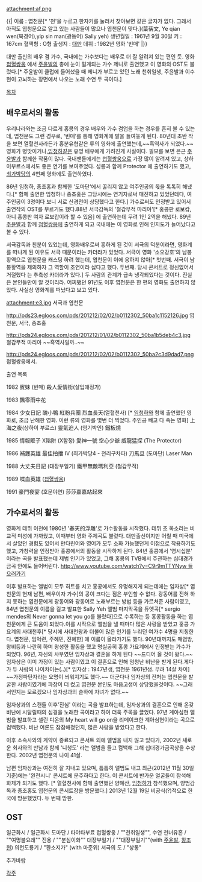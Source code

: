 attachment:af.png

{{|
이름 : 엽천문[* '천'을 누르고 한자키를 눌러서 찾아보면 같은 글자가 없다. 그래서 아직도 엽청문으로 알고 있는 사람들이 많으나 엽천문이 맞다.](葉蒨文, Ye qian wen(북경어),yip sin man(광동어) Sally yeh)
생년월일 : 1961년 9월 30일
키 : 167cm
혈액형 : O형
출생지 : [[대만]]
데뷔 : 1982년 영화 '빈매'
|}}

대만 출신의 배우 겸 가수, 국내에는 가수보다는 배우로 더 잘 알려져 있는 편인 듯. 영화 [[첩혈쌍웅]] 에서 [[주윤발]]의 총에 눈이 멀게되는 가수 제니로 출연했고 이 영화의 OST도 불렀다.[* 주윤발이 클럽에 들어섰을 때 제니가 부르고 있던 노래 천취일생, 주윤발과 이수현이 고뇌하는 장면에서 나오는 노래 수연 두 곡이다.]


[[목차]]

== 배우로서의 활동 == 

우리나라와는 조금 다르게 홍콩의 경우 배우와 가수 겸업을 하는 경우를 흔히 볼 수 있는데, 엽천문도 그런 경우로, '빈매'를 통해 영화계에 발을 들여놓게 된다. 
80년대 초반 작을 보면 열혈천사라든가 홍분유협같은 류의 영화에 출연했는데,~~흑역사가 되었다.~~ 영화가 병맛이거나,[[임청하]]같은 유명 배우에게 가려진게 사실이다.
필모를 보면 은근 [[주윤발]]과 함께한 작품이 많다. 국내팬들에게는 [[첩혈쌍웅]]으로 가장 많이 알려져 있고, 상하이부르스에서도 좋은 연기를 보여주었다. 
성룡과 함께 Protector 에 출연하기도 했고, [[최가박당]]의 4번째 영화에도 출연하였다. 

86년 임청하, 종초홍과 함께한 '도마단'에서 꿇리지 않고 여주인공의 몫을 톡톡히 해냈다.[* 함께 출연한 임청하나 종초홍은 그당시에는 연기자로써 매진하고 있었던데다, 여주인공이 3명이다 보니 서로 신경전이 상당했다고 한다.] 가수로써도 인정받고 있어서 출연작의 OST를 부르기도 했다.88년 서극감독의 '철갑무적 마리아'[* 홍콩판 로보캅, 아니 홍콩판 여자 로보캅이라 할 수 있음] 에 출연하는데 무려 1인 2역을 해냈다.
89년 [[주윤발]]과 함께 [[첩혈쌍웅]]에 출연하게 되고 국내에는 이 영화로 인해 인지도가 늘어났다고 볼 수 있다. 

서극감독과 친분이 있었는데, 영화배우로써 흥하게 된 것이 서극의 덕분이라면, 영화계를 떠나게 된 이유도 서극 때문이라는 카더라가 있었다. 서극이 영화 '소오강호'의 남봉황역으로 엽천문을 캐스팅 하려 했는데, 엽천문이 이에 응하지 않아[* 첫번째. 서극이 남봉황역을 제의하자 그 역할이 조연이라 싫다고 했다. 두번째. 당시 콘서트로 정신없어서 거절했다 는 추측성 카더라가 있다.] 두 사람의 관계가 급속 냉각되었다는 것이다. 진실은 본인들만이 알 것이리라. 어찌됐던 91년도 이후 엽천문은 한 편의 영화도 출연하지 않았다. 사실상 영화계를 떠났다고 보고 있다. 

attachment:e3.jpg
서극과 엽천문

http://pds23.egloos.com/pds/201212/02/02/b0112302_50ba1c1152126.jpg
엽천문, 서극, 종초홍

http://pds24.egloos.com/pds/201212/01/02/b0112302_50ba1b5deb4c3.jpg
철갑무적 마리아 ~~흑역사일까..~~

http://pds24.egloos.com/pds/201212/02/02/b0112302_50ba2c3d9dad7.png
첩혈쌍웅에서.


출연 목록

1982
賓妹 (빈매)
殺人愛情街(살입애정가)

1983
飄零雨中花

1984
少女日記
醜小鴨
紅粉兵團
烈血長天(열혈천사) [* [[임청하]]와 함께 출연했던 영화로, 조금 난해한 영화. 이런 류의 영화를 몇번 더 찍었다. 주인공 빼고 다 죽는 영화]
上海之夜(상하이 부르스) 
靈氣迫人 (영기박인) 
鐵板燒

1985
情報販子
X陷阱 (X함정)
愛神一號
空心少爺
威龍猛探 (The Protector)

1986
補鑊英雄
最佳拍擋 IV (최가박당4 - 천리구차파)
刀馬旦 (도마단)
Laser Man

1988
大丈夫日記 (대장부일기)
鐵甲無敵瑪利亞 (철갑무적)

1989
喋血英雄 ([[첩혈쌍웅]])

1991
豪門夜宴 (호문야연)
莎莎嘉嘉站起來

== 가수로서의 활동 ==

영화계 데뷔 이전에 1980년 '春天的浮雕'로 가수활동을 시작했다. 데뷔 초 목소리는 비교적 미성에 가까웠고, 이때부터 영화 주제곡도 불렀다. 
대만출신이지만 어릴 때 미국에서 살았던 경험도 있어서 만다린어와 영어가 모두 소화 가능했던게 이점으로 작용하기도 했고, 가창력을 인정받아 홍콩에서의 활동을 시작하게 된다. 84년 홍콩에서 '영시십분' 이라는 곡을 발표했는데 제법 인기가 있었고, 그해 홍콩의 TVB에서 주관하는 십대경가금곡 안에도 들어버린다. [[http://www.youtube.com/watch?v=C9r9mTTYNyw 들으러가기]]

이후 발표하는 앨범이 모두 히트를 치고 홍콩에서도 유명해지게 되는데에는 임자상[* 엽천문의 현재 남편, 배우이자 가수]의 공이 크다는 점은 부인할 수 없다. 광동어를 전혀 하지 못하는 엽천문에게 광동어와 광동어로 노래부르는 방법 등을 가르쳐준 사람이였고, 84년 엽천문의 이름을 걸고 발표한 Sally Yeh 앨범 마지막곡을 듀엣곡[* sergio mendes의 Never gonna let you go를 불렀다]으로 수록하는 등 홍콩활동을 하는 엽천문에게 큰 도움이 되었다.이를 시작으로 앨범을 낼 때마다 많은 사랑을 받았고 홍콩 가요계의 사대천후[* 당시에 사대천왕과 더불어 많은 인기를 누리던 여가수 4명을 지칭한다. 엽천문, 임억련, 주혜민, 진혜한]  에 이름이 올라가기도 했다.
90년대까지도 매염방, 왕비등과 나란히 하며 왕성한 활동을 했고 명실공히 홍콩 가요계에서 인정받는 가수가 되었다. 96년, 자신의 사부였던 임자상과 결혼을 하게 된다 ~~드디어 올 것이 왔다.~~ 임자상은 이미 가정이 있는 사람이였고 이 결혼으로 인해 엄청난 비난을 받게 된다.게다가 두 사람의 나이차이는(..)[* 임자상 : 1947년생, 엽천문 1961년생. 무려 14살 차이] ~~가정파탄자라는 오명이 씌워지기도 했다.~~ 더군다나 임자상의 전처는 엽천문을 발굴한 사람이였기에 파장이 더 컸고 엽천문 본인도 마음고생이 상당했을것이다. ~~그래서인지는 모르겠으나 임자상과의 슬하에 자녀가 없다.~~

임자상과의 스캔들 이후'진심' 이라는 곡을 발표하는데, 임자상과의 결혼으로 인해 온갖 비난에 시달릴때의 심경을 노래한 곡이라고 하여 더욱 주목을 끌었다. 
97년 계아심현 앨범을 발표하고 셀린 디온의 My heart will go on을 리메이크한 계아심현이라는 곡으로 컴백했다. 비난 여론도 잠잠해졌던지, 많은 사랑을 받았다고 한다. 

이후 소속사와의 계약이 종료되고 콘서트 외에 앨범을 내지 않고 있다가, 2002년 새로운 회사와의 만남과 함께 '니청도' 라는 앨범을 들고 컴백해 그해 십대경가금곡상을 수상한다. 2002년 엽천문의 나이 41살. 

남편 임자상과는 여전히 잘 지내고 있으며, 틈틈히 앨범도 내고 최근(2012년 11월 30일 기준)에는 '완전시니' 콘서트에 분주하다고 한다. 이 콘서트에 반가운 얼굴들이 참석해 화제가 되기도 했다. [* 열혈천사에 함께 출연했던 양혜산, [[임청하]]가 참석했으며, 양범감독과 종초홍도 엽천문의 콘서트장을 방문했다.]
2013년 12월 19일 비공식(?)적으로 한국에 방문했었다. 두 번째 방한.

== OST == 

일근화시 / 일근화시
도마단 / 타야타부료
첩혈쌍웅 / ""천취일생"", 수연
천녀유혼 / ""여명불요래""
진용 / ""분심이화""
대장부일기 / ""대장부일기""(with [[주윤발]], [[왕조현]])
의천도룡기 / "환소지가" (with 마준위)
서극의 도 / "상통" 



추가바람

[[각주]]
